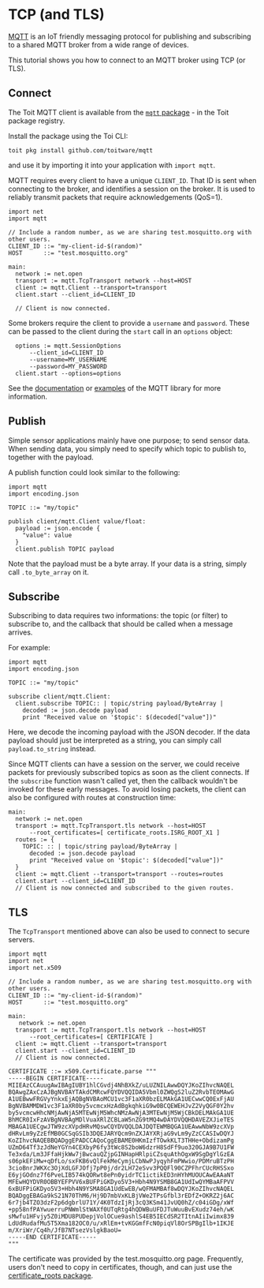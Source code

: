 # TCP (and TLS)

[MQTT](https://mqtt.org/) is an IoT friendly messaging protocol for publishing and subscribing to a shared MQTT broker from a wide range of devices.

This tutorial shows you how to connect to an MQTT broker using TCP (or TLS).

## Connect

The Toit MQTT client is available from the [`mqtt` package](https://pkg.toit.io/package/github.com%2Ftoitware%2Fmqtt) - in the Toit package registry.

Install the package using the Toi CLI:

```shell
toit pkg install github.com/toitware/mqtt
```

and use it by importing it into your application with `import mqtt`.

MQTT requires every client to have a unique `CLIENT_ID`. That ID is sent when connecting to the broker, and identifies a session on the broker.
It is used to reliably transmit packets that require acknowledgements (QoS=1).

```toit
import net
import mqtt

// Include a random number, as we are sharing test.mosquitto.org with other users.
CLIENT_ID ::= "my-client-id-$(random)"
HOST      ::= "test.mosquitto.org"

main:
  network := net.open
  transport := mqtt.TcpTransport network --host=HOST
  client := mqtt.Client --transport=transport
  client.start --client_id=CLIENT_ID

  // Client is now connected.
```

Some brokers require the client to provide a `username` and `password`. These can be passed to the client during the
`start` call in an `options` object:

```
  options := mqtt.SessionOptions
      --client_id=CLIENT_ID
      --username=MY_USERNAME
      --password=MY_PASSWORD
  client.start --options=options
```
See the [documentation](https://pkg.toit.io/github.com/toitware/mqtt@2.0.1/docs/mqtt/library-summary) or
[examples](https://github.com/toitware/mqtt/tree/main/examples) of the MQTT library for more information.

## Publish

Simple sensor applications mainly have one purpose; to send sensor data. When sending data, you simply need to specify which topic to publish to, together with the payload.

A publish function could look similar to the following:

```toit
import mqtt
import encoding.json

TOPIC ::= "my/topic"

publish client/mqtt.Client value/float:
  payload := json.encode {
    "value": value
  }
  client.publish TOPIC payload

```

Note that the payload must be a byte array. If your data is a string, simply call `.to_byte_array` on it.

## Subscribe

Subscribing to data requires two informations: the topic (or filter) to subscribe to, and the callback that should be called
when a message arrives.

For example:
```toit
import mqtt
import encoding.json

TOPIC ::= "my/topic"

subscribe client/mqtt.Client:
  client.subscribe TOPIC:: | topic/string payload/ByteArray |
    decoded := json.decode payload
    print "Received value on '$topic': $(decoded["value"])"
```

Here, we decode the incoming payload with the JSON decoder. If the data payload should just be interpreted as a
string, you can simply call `payload.to_string` instead.

Since MQTT clients can have a session on the server, we could receive packets for previously subscribed topics
as soon as the client connects. If the `subscribe` function wasn't called yet, then the callback wouldn't be
invoked for these early messages. To avoid losing packets, the client can also be configured with routes at
construction time:

```
main:
  network := net.open
  transport := mqtt.TcpTransport.tls network --host=HOST
      --root_certificates=[ certificate_roots.ISRG_ROOT_X1 ]
  routes := {
    TOPIC: :: | topic/string payload/ByteArray |
      decoded := json.decode payload
      print "Received value on '$topic': $(decoded["value"])"
  }
  client := mqtt.Client --transport=transport --routes=routes
  client.start --client_id=CLIENT_ID
  // Client is now connected and subscribed to the given routes.
```

## TLS

The `TcpTransport` mentioned above can also be used to connect to secure servers.


```toit
import mqtt
import net
import net.x509

// Include a random number, as we are sharing test.mosquitto.org with other users.
CLIENT_ID ::= "my-client-id-$(random)"
HOST      ::= "test.mosquitto.org"

main:
   network := net.open
  transport := mqtt.TcpTransport.tls network --host=HOST
      --root_certificates=[ CERTIFICATE ]
  client := mqtt.Client --transport=transport
  client.start --client_id=CLIENT_ID
  // Client is now connected.

CERTIFICATE ::= x509.Certificate.parse """
-----BEGIN CERTIFICATE-----
MIIEAzCCAuugAwIBAgIUBY1hlCGvdj4NhBXkZ/uLUZNILAwwDQYJKoZIhvcNAQEL
BQAwgZAxCzAJBgNVBAYTAkdCMRcwFQYDVQQIDA5Vbml0ZWQgS2luZ2RvbTEOMAwG
A1UEBwwFRGVyYnkxEjAQBgNVBAoMCU1vc3F1aXR0bzELMAkGA1UECwwCQ0ExFjAU
BgNVBAMMDW1vc3F1aXR0by5vcmcxHzAdBgkqhkiG9w0BCQEWEHJvZ2VyQGF0Y2hv
by5vcmcwHhcNMjAwNjA5MTEwNjM5WhcNMzAwNjA3MTEwNjM5WjCBkDELMAkGA1UE
BhMCR0IxFzAVBgNVBAgMDlVuaXRlZCBLaW5nZG9tMQ4wDAYDVQQHDAVEZXJieTES
MBAGA1UECgwJTW9zcXVpdHRvMQswCQYDVQQLDAJDQTEWMBQGA1UEAwwNbW9zcXVp
dHRvLm9yZzEfMB0GCSqGSIb3DQEJARYQcm9nZXJAYXRjaG9vLm9yZzCCASIwDQYJ
KoZIhvcNAQEBBQADggEPADCCAQoCggEBAME0HKmIzfTOwkKLT3THHe+ObdizamPg
UZmD64Tf3zJdNeYGYn4CEXbyP6fy3tWc8S2boW6dzrH8SdFf9uo320GJA9B7U1FW
Te3xda/Lm3JFfaHjkWw7jBwcauQZjpGINHapHRlpiCZsquAthOgxW9SgDgYlGzEA
s06pkEFiMw+qDfLo/sxFKB6vQlFekMeCymjLCbNwPJyqyhFmPWwio/PDMruBTzPH
3cioBnrJWKXc3OjXdLGFJOfj7pP0j/dr2LH72eSvv3PQQFl90CZPFhrCUcRHSSxo
E6yjGOdnz7f6PveLIB574kQORwt8ePn0yidrTC1ictikED3nHYhMUOUCAwEAAaNT
MFEwHQYDVR0OBBYEFPVV6xBUFPiGKDyo5V3+Hbh4N9YSMB8GA1UdIwQYMBaAFPVV
6xBUFPiGKDyo5V3+Hbh4N9YSMA8GA1UdEwEB/wQFMAMBAf8wDQYJKoZIhvcNAQEL
BQADggEBAGa9kS21N70ThM6/Hj9D7mbVxKLBjVWe2TPsGfbl3rEDfZ+OKRZ2j6AC
6r7jb4TZO3dzF2p6dgbrlU71Y/4K0TdzIjRj3cQ3KSm41JvUQ0hZ/c04iGDg/xWf
+pp58nfPAYwuerruPNWmlStWAXf0UTqRtg4hQDWBuUFDJTuWuuBvEXudz74eh/wK
sMwfu1HFvjy5Z0iMDU8PUDepjVolOCue9ashlS4EB5IECdSR2TItnAIiIwimx839
LdUdRudafMu5T5Xma182OC0/u/xRlEm+tvKGGmfFcN0piqVl8OrSPBgIlb+1IKJE
m/XriWr/Cq4h/JfB7NTsezVslgkBaoU=
-----END CERTIFICATE-----
"""
```

The certificate was provided by the test.mosquitto.org page. Frequently, users don't need to
copy in certificates, though, and can just use the
[certificate_roots package](https://pkg.toit.io/package/github.com%2Ftoitware%2Ftoit-cert-roots).
